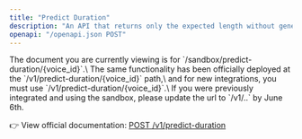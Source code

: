 ```yaml
---
title: "Predict Duration"
description: "An API that returns only the expected length without generating speech, useful for billing prediction or text length adjustment."
openapi: "/openapi.json POST"
---
```


<Warning>
  The document you are currently viewing is for `/sandbox/predict-duration/{voice_id}`.\
  The same functionality has been officially deployed at the `/v1/predict-duration/{voice_id}` path,\
  and for new integrations, you must use `/v1/predict-duration/{voice_id}`.\
  If you were previously integrated and using the sandbox, please update the url to `/v1/..` by June 6th.

  👉 View official documentation: [POST /v1/predict-duration](/en/api-reference/endpoints/predict-duration)
</Warning>